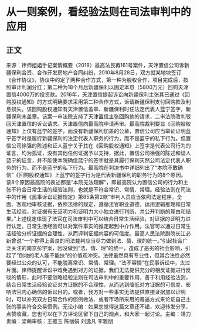 # 从一则案例，看经验法则在司法审判中的应用
## 正文
来源：律师姐姐手记案情概要（2018）最高法民再161号案件，天津置信公司诉新疆保利合资、合作开发房地产合同纠纷，2010年8月28日，双方就某地块签订《合作协议》，协议中约定了两种合作方式，第一种为股权合作，项目完成后，按照审计利润分红；第二种为18个月后新疆保利以固定本息（5800万元）回购天津置信4000万的投资款。2016年，天津置信提起诉讼向新疆保利主张其已通过《回购股权通知》的方式明确要求采用第二种合作方式，诉请新疆保利支付回购款及利息损失。该回购股权通知有天津置信盖章、新疆保利时任法定代表人蓝宁签字，新疆保利未盖章。该案一审法院支持了天津置信主张回购款的请求，二审法院改判驳回天津置信的诉讼请求。天津置信向最高院申请再审。最高院裁判要旨《回购股权通知》上仅有蓝宁的签字，而没有新疆保利加盖的公章，置信公司应当举证证明蓝宁签字时是履行新疆保利的法定代表人职务的行为，而不是蓝宁的私下行为。但置信公司徐强的陈述和证人蓝宁关于其在《回购股权通知》上签字是代表公司行为的证言，均为孤证，没有其他任何证据予以支持，据此，置信公司徐强的陈述和证人蓝宁的证言，并不能使本院确信蓝宁的签字就是其履行保利天然公司法定代表人职务的行为，而不是蓝宁的私下行为。最高院在判决书中详细列出了“本院不敢确信”《回购股权通知》上蓝宁的签字行为是代表新疆保利的职务行为的8个原因。该8个原因最高院的表述都是“本院无法理解”，即最高院认为置信公司的行为和主张不符合日常生活的经验法则，也就是不符合常识、常情、常理。经验法则在司法中的作用《民事诉讼证据规定》第85条第2款“审判人员应当依照法定程序，全面、客观地审核证据，依照法律的规定，遵循法官职业道德，运用逻辑推理和日常生活经验，对证据有无证明力和证明力大小独立进行判断，并公开判断的理由和结果。”上述规定体现了法官在司法审判中可以结合日常生活经验，对证据的证明力进行认定。日常生活经验可以对案件事实的推定起到中介作用。法官可以通过日常生活经验分析证据的合理性，从而评判证据内容的可信度。最高人民法院副院长江必新曾说“一个称得上善良的司法裁判应当尽力做到法、情、理的统一。”引起社会广泛关注的南京彭宇案，因没做到“法、情、理”的统一，造成了恶劣的社会影响，引起了“倒地的老人能不能扶”的价值观冲突。法律虽然具有专业性，但其合法性必然要经过公众的认可，不能脱离常识、常情、常理。“法不容情”在民事诉讼中，太过片面。律师提醒诉讼中难免遇到对方的证据，我们无法提供充分的相反证据进行反驳的情形，此时不要忽略经验法则在司法审判中的重要作用，善于利用经验法则，结合日常生活经验论证对方证据的不合理性，从而达到降低对方证据的可信度、影响法官内心确信的诉讼目的。或者，我方对一些事实无法提供直接证据加以证明时，可以补充双方日常合作的惯例做法、或者市场所采用的普遍方式来论证自己主张的事实符合交易惯例。无讼小编：如果您觉得这篇文章还不错，欢迎转发分享、点赞收藏，您也可以在下方评论区留下自己的观点，和大家一起讨论。主编：靖力责编：梁萌审核：王雅玉 陈丽娟 刘逸凡 李雅朋